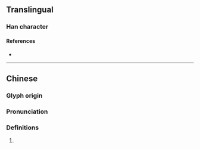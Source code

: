 {{character info/new}}
==Translingual==

===Han character===
{{Han char|rn=78|rad=歹|as=12|sn=16|four=13214|canj=MNYFU|ids=⿰歹就}}

====References====
* {{Han ref|kx=0583.150|dkj=16568|dj=0976.040|hdz=21394.170|uh=6BA7|ud=27559|bh=E9E1|bd=59873}}

----

==Chinese==
{{zh-forms}}

===Glyph origin===
{{Han etym}}

===Pronunciation===
{{zh-pron
|m=cù,jiù
|c=zuk1,zau6
|h=pfs=
|md=
|mn=
|w=
|mc=y
|oc=y
|cat=
}}

===Definitions===
{{zh-hanzi}}

# {{rfdef|zh}}